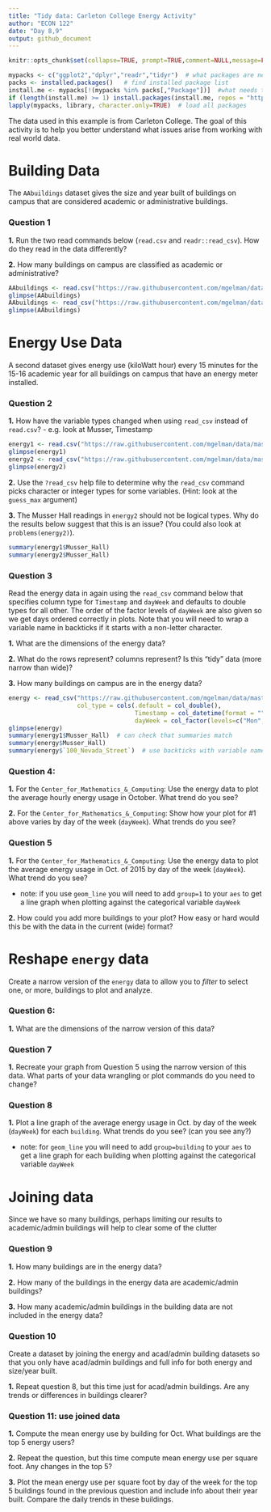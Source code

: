 ```yaml
---
title: "Tidy data: Carleton College Energy Activity"
author: "ECON 122"
date: "Day 8,9"
output: github_document
---
```


```r
knitr::opts_chunk$set(collapse=TRUE, prompt=TRUE,comment=NULL,message=FALSE, include=TRUE, eval=FALSE, fig.height = 4, fig.width = 8)
```

```r
mypacks <- c("ggplot2","dplyr","readr","tidyr")  # what packages are needed?
packs <- installed.packages()   # find installed package list
install.me <- mypacks[!(mypacks %in% packs[,"Package"])]  #what needs to be installed?
if (length(install.me) >= 1) install.packages(install.me, repos = "http://cran.us.r-project.org")   # install (if needed)
lapply(mypacks, library, character.only=TRUE)  # load all packages
```

The data used in this example is from Carleton College. The goal of this activity is to help you better understand what issues arise from working with real world data.

# Building Data
The `AAbuildings` dataset gives the size and year built of buildings on campus that are considered academic or administrative buildings. 

### Question 1
**1.** Run the two read commands below (`read.csv` and `readr::read_csv`). How do they read in the data differently?

**2.** How many buildings on campus are classified as academic or administrative?

```r
AAbuildings <- read.csv("https://raw.githubusercontent.com/mgelman/data/master/AcadAdminBuildings.csv")
glimpse(AAbuildings)
AAbuildings <- read_csv("https://raw.githubusercontent.com/mgelman/data/master/AcadAdminBuildings.csv")
glimpse(AAbuildings)
```

# Energy Use Data
A second dataset gives energy use (kiloWatt hour) every 15 minutes for the 15-16 academic year for all buildings on campus that have an energy meter installed. 

### Question 2
**1.** How have the variable types changed when using `read_csv` instead of `read.csv`?
    - e.g. look at Musser, Timestamp
```r
energy1 <- read.csv("https://raw.githubusercontent.com/mgelman/data/master/EnergyData1516.csv")
glimpse(energy1)
energy2 <- read_csv("https://raw.githubusercontent.com/mgelman/data/master/EnergyData1516.csv")
glimpse(energy2)
```
**2.** Use the `?read_csv` help file to determine why the `read_csv` command picks character or integer types for some variables. (Hint: look at the `guess_max` argument)

**3.** The Musser Hall readings in `energy2` should not be logical types. Why do the results below suggest that this is an issue?  (You could also look at `problems(energy2)`).  
```r
summary(energy1$Musser_Hall)
summary(energy2$Musser_Hall)
```


### Question 3
Read the energy data in again using the `read_csv` command below that specifies column type for `Timestamp` and `dayWeek` and defaults to double types for all other. The order of the factor levels of `dayWeek` are also given so we get days ordered correctly in plots. Note that you will need to wrap a variable name in backticks if it starts with a non-letter character. 

**1.** What are the dimensions of the energy data?

**2.** What do the rows represent? columns represent? Is this "tidy" data (more narrow than wide)?

**3.** How many buildings on campus are in the energy data?

```r
energy <- read_csv("https://raw.githubusercontent.com/mgelman/data/master/EnergyData1516.csv", 
                   col_type = cols(.default = col_double(), 
                                   Timestamp = col_datetime(format = ""),
                                   dayWeek = col_factor(levels=c("Mon","Tues","Wed","Thurs","Fri","Sat","Sun"))))
glimpse(energy)
summary(energy1$Musser_Hall)  # can check that summaries match
summary(energy$Musser_Hall)
summary(energy$`100_Nevada_Street`)  # use backticks with variable names that start with numbers
```

### Question 4: 

**1.** For the `Center_for_Mathematics_&_Computing`: Use the energy data to plot the average hourly energy usage in October. What trend do you see?

**2.** For the `Center_for_Mathematics_&_Computing`: Show how your plot for #1 above varies by day of the week (`dayWeek`). What trends do you see?

### Question 5
**1.** For the `Center_for_Mathematics_&_Computing`: Use the energy data to plot the average energy usage in Oct. of 2015 by day of the week (`dayWeek`). What trend do you see? 

  - note: if you use `geom_line` you will need to add `group=1` to your `aes` to get a line graph when plotting against the categorical variable `dayWeek`

**2.** How could you add more buildings to your plot? How easy or hard would this be with the data in the current (wide) format?

# Reshape `energy` data
Create a narrow version of the `energy` data to allow you to *filter* to select one, or more, buildings to plot and analyze. 

### Question 6: 
**1.** What are the dimensions of the narrow version of this data?

### Question 7
**1.** Recreate your graph from Question 5 using the narrow version of this data. What parts of your data wrangling or plot commands do you need to change? 

### Question 8
**1.** Plot a line graph of the average energy usage in Oct. by day of the week (`dayWeek`) for each `building`. What trends do you see? (can you see any?)

  - note: for `geom_line` you will need to add `group=building` to your `aes` to get a line graph for each building when plotting against the categorical variable `dayWeek`

# Joining data
Since we have so many buildings, perhaps limiting our results to academic/admin buildings will help to clear some of the clutter

### Question 9
**1.** How many buildings are in the energy data? 

**2.** How many of the buildings in the energy data are academic/admin buildings?

**3.** How many academic/admin buildings in the building data are not included in the energy data?


### Question 10
Create a dataset by joining the energy and acad/admin building datasets so that you only have acad/admin buildings and full info for both energy and size/year built. 

**1.** Repeat question 8, but this time just for acad/admin buildings. Are any trends or differences in buildings clearer?


### Question 11: use joined data
**1.** Compute the mean energy use by building for Oct. What buildings are the top 5 energy users?

**2.** Repeat the question, but this time compute mean energy use per square foot. Any changes in the top 5?

**3.** Plot the mean energy use per square foot by day of the week for the top 5 buildings found in the previous question and include info about their year built. Compare the daily trends in these buildings. 

